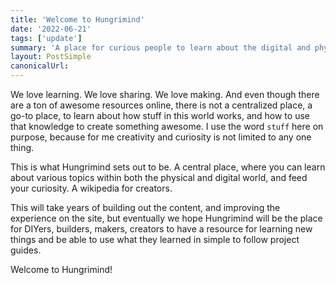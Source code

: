 ```yaml
---
title: 'Welcome to Hungrimind'
date: '2022-06-21'
tags: ['update']
summary: 'A place for curious people to learn about the digital and physical world'
layout: PostSimple
canonicalUrl:
---
```


We love learning. We love sharing. We love making. And even though there are a ton of awesome resources online, there is not a centralized place, a go-to place, to learn about how stuff in this world works, and how to use that knowledge to create something awesome. I use the word `stuff` here on purpose, because for me creativity and curiosity is not limited to any one thing.

This is what Hungrimind sets out to be. A central place, where you can learn about various topics within both the physical and digital world, and feed your curiosity. A wikipedia for creators.

This will take years of building out the content, and improving the experience on the site, but eventually we hope Hungrimind will be the place for DIYers, builders, makers, creators to have a resource for learning new things and be able to use what they learned in simple to follow project guides.

Welcome to Hungrimind!
